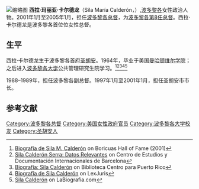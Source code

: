[[File:Puerto_Rican_Governor_Sila_Calderon_at_the_Pentagon,_Feb_27,_2001.jpg|缩略图]]
'''西拉·玛丽亚·卡尔德龙'''（Sila María Calderón，{{bd|1942年|9月23日}}）,[[波多黎各|波多黎各]]女性政治人物。2001年1月至2005年1月，担任[[波多黎各总督|波多黎各总督]]，为[[波多黎各总督列表|波多黎各第8任总督]]。西拉·卡尔德龙是波多黎各首位位女性总督。

== 生平 ==
西拉·卡尔德龙生于波多黎各首府[[圣胡安_(波多黎各)|圣胡安]]。1964年，毕业于美国[[曼哈顿维尔学院|曼哈顿维尔学院]]；之后进入[[波多黎各大学|波多黎各大学]]公共管理研究生院学习。<ref name="prhof">[http://fvillarinni.tripod.com/silamcalderon/ Biografía de Sila M. Calderón] {{Wayback|url=http://fvillarinni.tripod.com/silamcalderon/ |date=20201125193848 }} on Boricuas Hall of Fame (2001)</ref><ref name="cidob">[http://www.cidob.org/es/documentacio/biografias_lideres_politicos/america_central_y_caribe/puerto_rico/sila_calderon_serra Sila Calderón Serra: Datos Relevantes] {{Wayback|url=http://www.cidob.org/es/documentacio/biografias_lideres_politicos/america_central_y_caribe/puerto_rico/sila_calderon_serra |date=20150227225149 }} on Centro de Estudios y Documentación Internacionales de Barcelona</ref><ref name="cpprbib">[http://cpprbib.wordpress.com/sila-m-calderon/ Biografía: Sila Calderón] {{Wayback|url=http://cpprbib.wordpress.com/sila-m-calderon/ |date=20120426001820 }} on Biblioteca Centro para Puerto Rico</ref><ref name="lexjur">[http://www.lexjuris.com/biografias/buscar/search.asp?rec_id=255 Biografía de Sila Calderón] {{Wayback|url=http://www.lexjuris.com/biografias/buscar/search.asp?rec_id=255 |date=20160303195601 }} on LexJuris</ref><ref name="sclabio">[http://www.labiografia.com/ver_biografia.php?id=482 Sila Calderón] {{Wayback|url=http://www.labiografia.com/ver_biografia.php?id=482 |date=20180820074803 }} on LaBiografia.com</ref>

1988–1989年，担任波多黎各副总督。1997年1月至2001年1月，担任圣胡安市市长。

==参考文献==
{{reflist}}

{{S-start}}
{{s-off}}
{{Succession box
|title=[[波多黎各总督|波多黎各总督]]
|before=[[佩德罗·罗塞略|佩德罗·罗塞略]]
|years=2001–2005
|after=[[阿尼瓦尔·阿塞维多·比拉|阿尼瓦尔·阿塞维多·比拉]]
}}
{{S-end}}

{{Authority control}}
{{DEFAULTSORT:Calderon, Sila Maria}}

[[Category:波多黎各总督|Category:波多黎各总督]]
[[Category:美国女性政府官员|Category:美国女性政府官员]]
[[Category:波多黎各大学校友|Category:波多黎各大学校友]]
[[Category:圣胡安人|Category:圣胡安人]]